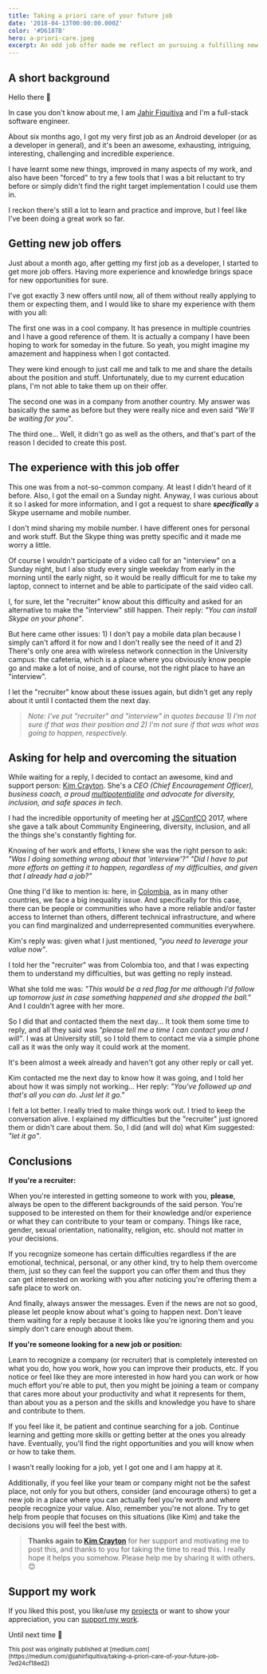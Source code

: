 ```yaml
---
title: Taking a priori care of your future job
date: '2018-04-13T00:00:00.000Z'
color: '#D6187B'
hero: a-priori-care.jpeg
excerpt: An odd job offer made me reflect on pursuing a fulfilling new position
---
```


## A short background

Hello there 👋

In case you don't know about me, I am [Jahir Fiquitiva](/about) and I'm a full-stack software engineer.

About six months ago, I got my very first job as an Android developer (or as a developer in general), and it's been an awesome, exhausting, intriguing, interesting, challenging and incredible experience.

I have learnt some new things, improved in many aspects of my work, and also have been "forced" to try a few tools that I was a bit reluctant to try before or simply didn't find the right target implementation I could use them in.

I reckon there's still a lot to learn and practice and improve, but I feel like I've been doing a great work so far.

## Getting new job offers

Just about a month ago, after getting my first job as a developer, I started to get more job offers. Having more experience and knowledge brings space for new opportunities for sure.

I've got exactly 3 new offers until now, all of them without really applying to them or expecting them, and I would like to share my experience with them with you all:

The first one was in a cool company. It has presence in multiple countries and I have a good reference of them. It is actually a company I have been hoping to work for someday in the future. So yeah, you might imagine my amazement and happiness when I got contacted.

They were kind enough to just call me and talk to me and share the details about the position and stuff. Unfortunately, due to my current education plans, I'm not able to take them up on their offer.

The second one was in a company from another country. My answer was basically the same as before but they were really nice and even said _"We'll be waiting for you"_.

The third one… Well, it didn't go as well as the others, and that's part of the reason I decided to create this post.

## The experience with this job offer

This one was from a not-so-common company. At least I didn't heard of it before. Also, I got the email on a Sunday night. Anyway, I was curious about it so I asked for more information, and I got a request to share **_specifically_** a Skype username and mobile number.

I don't mind sharing my mobile number. I have different ones for personal and work stuff. But the Skype thing was pretty specific and it made me worry a little.

Of course I wouldn't participate of a video call for an "interview" on a Sunday night, but I also study every single weekday from early in the morning until the early night, so it would be really difficult for me to take my laptop, connect to internet and be able to participate of the said video call.

I, for sure, let the "recruiter" know about this difficulty and asked for an alternative to make the "interview" still happen. Their reply: _"You can install Skype on your phone"_.

But here came other issues: 1) I don't pay a mobile data plan because I simply can't afford it for now and I don't really see the need of it and 2) There's only one area with wireless network connection in the University campus: the cafeteria, which is a place where you obviously know people go and make a lot of noise, and of course, not the right place to have an "interview".

I let the "recruiter" know about these issues again, but didn't get any reply about it until I contacted them the next day.

> _Note: I've put "recruiter" and "interview" in quotes because 1) I'm not sure if that was their position and 2) I'm not sure if that was what was going to happen, respectively._

## Asking for help and overcoming the situation

While waiting for a reply, I decided to contact an awesome, kind and support person: [Kim Crayton](https://twitter.com/KimCrayton1). She's a _CEO (Chief Encouragement Officer), business coach, a proud [multipotentialite](http://puttylike.com/terminology/) and advocate for diversity, inclusion, and safe spaces in tech_.

I had the incredible opportunity of meeting her at [JSConfCO](https://jsconf.co/) 2017, where she gave a talk about Community Engineering, diversity, inclusion, and all the things she's constantly fighting for.

Knowing of her work and efforts, I knew she was the right person to ask: _"Was I doing something wrong about that 'interview'?" "Did I have to put more efforts on getting it to happen, regardless of my difficulties, and given that I already had a job?"_

One thing I'd like to mention is: here, in [Colombia](https://www.youtube.com/watch?v=rTsPaAIJdnw), as in many other countries, we face a big inequality issue. And specifically for this case, there can be people or communities who have a more reliable and/or faster access to Internet than others, different technical infrastructure, and where you can find marginalized and underrepresented communities everywhere.

Kim's reply was: given what I just mentioned, _"you need to leverage your value now"_.

I told her the "recruiter" was from Colombia too, and that I was expecting them to understand my difficulties, but was getting no reply instead.

What she told me was: _"This would be a red flag for me although I'd follow up tomorrow just in case something happened and she dropped the ball."_ And I couldn't agree with her more.

So I did that and contacted them the next day… It took them some time to reply, and all they said was _"please tell me a time I can contact you and I will"_. I was at University still, so I told them to contact me via a simple phone call as it was the only way it could work at the moment.

It's been almost a week already and haven't got any other reply or call yet.

Kim contacted me the next day to know how it was going, and I told her about how it was simply not working… Her reply: _"You've followed up and that's all you can do. Just let it go."_

I felt a lot better. I really tried to make things work out. I tried to keep the conversation alive. I explained my difficulties but the "recruiter" just ignored them or didn't care about them. So, I did (and will do) what Kim suggested: _"let it go"_.

## Conclusions

<strong className="mt-12 -mb-4">If you're a recruiter:</strong>

When you're interested in getting someone to work with you, **please**, always be open to the different backgrounds of the said person. You're supposed to be interested on them for their knowledge and/or experience or what they can contribute to your team or company. Things like race, gender, sexual orientation, nationality, religion, etc. should not matter in your decisions.

If you recognize someone has certain difficulties regardless if the are emotional, technical, personal, or any other kind, try to help them overcome them, just so they can feel the support you can offer them and thus they can get interested on working with you after noticing you're offering them a safe place to work on.

And finally, always answer the messages. Even if the news are not so good, please let people know about what's going to happen next. Don't leave them waiting for a reply because it looks like you're ignoring them and you simply don't care enough about them.

<strong className="mt-12 -mb-4">
  If you're someone looking for a new job or position:
</strong>

Learn to recognize a company (or recruiter) that is completely interested on what you do, how you work, how you can improve their products, etc. If you notice or feel like they are more interested in how hard you can work or how much effort you're able to put, then you might be joining a team or company that cares more about your productivity and what it represents for them, than about you as a person and the skills and knowledge you have to share and contribute to them.

If you feel like it, be patient and continue searching for a job. Continue learning and getting more skills or getting better at the ones you already have. Eventually, you'll find the right opportunities and you will know when or how to take them.

I wasn't really looking for a job, yet I got one and I am happy at it.

Additionally, if you feel like your team or company might not be the safest place, not only for you but others, consider (and encourage others) to get a new job in a place where you can actually feel you're worth and where people recognize your value. Also, remember you're not alone. Try to get help from people that focuses on this situations (like Kim) and take the decisions you will feel the best with.

> **Thanks again to [Kim Crayton](https://twitter.com/KimCrayton1)** for her support and motivating me to post this, and thanks to you for taking the time to read this. I really hope it helps you somehow. Please help me by sharing it with others. 😊

## Support my work

If you liked this post, you like/use my [projects](/projects) or want to show your appreciation, you can [support my work](/donate).

Until next time 👋

<small className="mt-12 text-3xs text-tertiary-txt">
  This post was originally published at
  [medium.com](https://medium.com/@jahirfiquitiva/taking-a-priori-care-of-your-future-job-7ed24cf18ed2)
</small>
